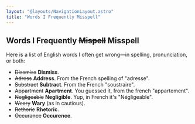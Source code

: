 ```yaml
---
layout: "@layouts/NavigationLayout.astro"
title: "Words I Frequently Misspell"
---
```


## Words I Frequently ~~Mispell~~ Misspell

Here is a list of English words I often get wrong—in spelling, pronunciation, or both:

- ~~Dissmiss~~ **Dismiss**.
- ~~Adress~~ **Address**. From the French spelling of "adresse".
- ~~Substract~~ **Subtract**. From the French "soustraire".
- ~~Appartment~~ **Apartment**. You guessed it, from the french "appartement".
- ~~Negligeable~~ **Negligible**. Yup, in French it's "Négligeable".
- ~~Weary~~ **Wary** (as in cautious).
- ~~Rethoric~~ **Rhetoric**.
- ~~Occurance~~ **Occurence**.
